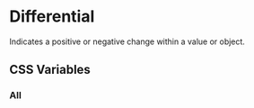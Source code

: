 
<Meta title="Documentation/Styles and Theming/Characteristics/Differential" />

# Differential

Indicates a positive or negative change within a value or object.

## CSS Variables

### All

<Canvas>
  <Story name="All">
    <DocGrid>
      <ColorBlock colorVar="--salt-differential-positive-foreground" />
      <ColorBlock colorVar="--salt-differential-negative-foreground" />
    </DocGrid>
  </Story>
</Canvas>

